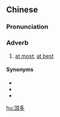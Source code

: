 {{also|顶多}}
==Chinese==
{{zh-forms|s=顶多}}

===Pronunciation===
{{zh-pron
|m=dǐngduō
|c=ding2 do1
|cat=adv
}}

===Adverb===
{{zh-adv}}

# [[at most]]; [[at best]]

====Synonyms====
* {{zh-l|充其量}}
* {{zh-l|至多}}
* {{zh-l|最多}}

[[hu:頂多]]